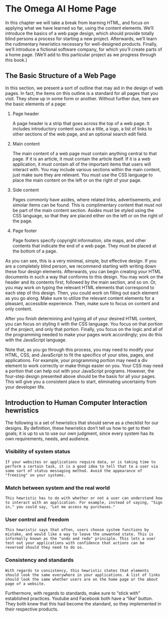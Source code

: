 # The Omega AI Home Page

In this chapter we will take a break from learning HTML, and focus on applying what we have learned so far, using the content elements.
We'll introduce the basics of a web page design, which should provide totally blind persons a process for starting a new project.
Afterwards, we'll learn the rudimentary hewristics necessary for well-designed products.
Finally, we'll introduce a fictional software company, for which you'll create parts of a home page. (We'll add to this particular project as we progress through this book.)

## The Basic Structure of a Web Page

In this section, we present a sort of outline that may aid in the design of web pages. In fact, the items on this outline is a standard for all pages that you visit. They show up in some form or another. Without further due, here are the basic elements of a page:

1.  Page header

    A page header is a strip that goes across the top of a web page. It includes introductory content such as a title, a logo, a list of links to other sections of the web page, and an optional search edit field.

2.  Main content

    The main content of a web page must contain anything central to that page. If it is an article, it must contain the article itself. If it is a web application, it must contain all of the important items that users will interact with. You may include various sections within the main content, just make sure they are relevant. You must use the CSS language to place the main content on the left or on the right of your page.

3.  Side content

    Pages commonly have asides, where related links, advertisements, and simolar items can be found. This is complimentary content that must not be part of the main content section. Asides must be styled using the CSS language, so that they are placed either on the left or on the right of the page.

4.  Page footer

    Page footers specify copyright information, site maps, and other contents that indicate the end of a web page. They must be placed at the bottom of a page.

As you can see, this is a very minimal, simple, but effective design.
If you are a completely blind person, we recommend starting with writing down these four design elements. Afterwards, you can begin creating your HTML documents in such a way that conforms to this design.
You may work on the header and its contents first, followed by the main section, and so on.
Or, you may work on typing the relevant HTML elements that correspond to each step of this design. Then, you could work on filling out each element as you go along.
Make sure to utilize the relevant content elements for a pleasant, accessible experience.
Then, make sure to focus on content and only content.

After you finish determining and typing all of your desired HTML content, you can focus on styling it with the CSS language. You focus on that portion of the project, and only that portion.
Finally, you focus on the logic and all of the programming needed to make your pages work accordingly; you do this with the JavaScript language.

Note that, as you go through this process, you may need to modify your HTML, CSS, and JavaScript to fit the specifics of your sites, pages, and applications.
For example, your programming portion may need a div element to work correctly or make things easier on you.
Your CSS may need a portion that can help out with your JavaScript programs.
However, the four-step design presented above should be the basis for all your pages. This will give you a consistent place to start, eliminating uncertainty from your developer life.

## Introduction to Human Computer Interaction hewristics

The following is a set of hewristics that should serve as a checklist for our designs.
By definition, these hewristics don't tell us how to get to their goals; it is up to us to use our own judgment, since every system has its own requirements, needs, and audience.

### Visibility of system status{-}

    If your websites or applications require data, or is taking time to perform a certain task, it is a good idea to tell that to a user via some sort of status messaging method. Avoid the appearance of "freezing" on your systems.

### Match between system and the real world{-}

    This hewristic has to do with whether or not a user can understand how to interact with an application. For example, instead of saying, "Sign in," you could say, "Let me access my purchases."

### User control and freedom{-}

    This hewristic says that often, users choose system functions by mistake, and would like a way to leave the unwanted state. This is informally known as the "undo and redo" principle. This lets a user test out your applications with confidence that actions can be reversed should they need to do so.

### Consistency and standards{-}

    With regards to consistency, this hewristic states that elements should look the same everywhere in your applications. A list of links should look the same whether users are on the home page or the about page of a website.

Furthermore, with regards to standards, make sure to "stick with" established practices. Youtube and Facebook both have a "like" button. They both knew that this had become the standard, so they implemented in their respective products.

### {-}

### {-}

### {-}

### {-}

### {-}

### {-}

